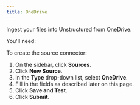 ```yaml
---
title: OneDrive
---
```


Ingest your files into Unstructured from OneDrive.

You'll need:


<OneDrivePrerequisites />

To create the source connector:

1. On the sidebar, click **Sources**.
2. Click **New Source**.
3. In the **Type** drop-down list, select **OneDrive**.
4. Fill in the fields as described later on this page.
5. Click **Save and Test**.
6. Click **Submit**.


<OneDriveFields />